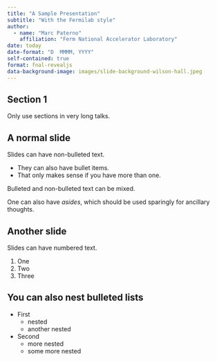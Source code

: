 ```yaml
---
title: "A Sample Presentation"
subtitle: "With the Fermilab style"
author:
  - name: "Marc Paterno"
    affiliation: "Ferm National Accelerator Laboratory"
date: today
date-format: "D  MMMM, YYYY"
self-contained: true
format: fnal-revealjs
data-background-image: images/slide-background-wilson-hall.jpeg
---
```


<div data-background-image="images/slide-background-wilson-hall-and-neighborhood.jpeg">
# Section 1
</div>

Only use sections in very long talks.

<div data-background-image="images/right_sidebar.jpeg">
## A normal slide
</div>

Slides can have non-bulleted text.

* They can also have bullet items.
* That only makes sense if you have more than one.

Bulleted and non-bulleted text can be mixed.

:::{.aside}
One can also have *asides*, which should be used sparingly for ancillary thoughts.
:::

## Another slide

Slides can have numbered text.

1. One
2. Two
3. Three

## You can also nest bulleted lists

* First
  * nested
  * another nested
* Second
  * more nested
  * some more nested
